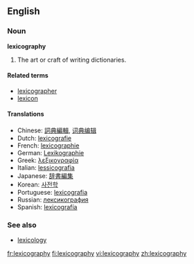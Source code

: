 ==English==

===Noun===
'''lexicography'''

# The art or craft of writing dictionaries.

====Related terms====
*[[lexicographer]]
*[[lexicon]]

====Translations====
*Chinese: [[詞典編輯]], [[词典编辑]]
*Dutch: [[lexicografie]] {{f}}
*French: [[lexicographie]] {{f}}
*German: [[Lexikographie]] {{f}}
*Greek: [[λεξικογραφία]] {{f}}
*Italian: [[lessicografia]] {{f}}
*Japanese: [[辞書編集]]
*Korean: [[사전학]]
*Portuguese: [[lexicografia]] {{f}}
*Russian: [[лексикография]] {{f}}
*Spanish: [[lexicografía]] {{f}}

===See also===
*[[lexicology]]

[[fr:lexicography]]
[[fi:lexicography]]
[[vi:lexicography]]
[[zh:lexicography]]